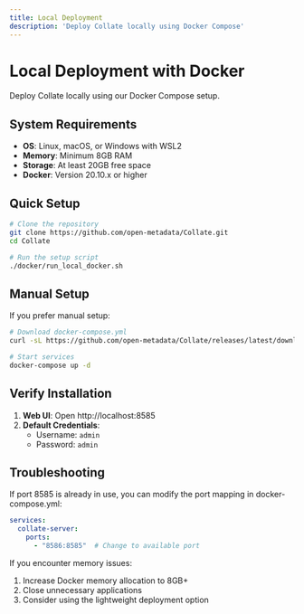 ```yaml
---
title: Local Deployment
description: 'Deploy Collate locally using Docker Compose'
---
```


# Local Deployment with Docker

Deploy Collate locally using our Docker Compose setup.

## System Requirements

- **OS**: Linux, macOS, or Windows with WSL2
- **Memory**: Minimum 8GB RAM
- **Storage**: At least 20GB free space
- **Docker**: Version 20.10.x or higher

## Quick Setup

```bash
# Clone the repository
git clone https://github.com/open-metadata/Collate.git
cd Collate

# Run the setup script
./docker/run_local_docker.sh
```

## Manual Setup

If you prefer manual setup:

```bash
# Download docker-compose.yml
curl -sL https://github.com/open-metadata/Collate/releases/latest/download/docker-compose.yml > docker-compose.yml

# Start services
docker-compose up -d
```

## Verify Installation

1. **Web UI**: Open http://localhost:8585
2. **Default Credentials**: 
   - Username: `admin`
   - Password: `admin`

## Troubleshooting

<Accordion title="Port already in use">
If port 8585 is already in use, you can modify the port mapping in docker-compose.yml:

```yaml
services:
  collate-server:
    ports:
      - "8586:8585"  # Change to available port
```
</Accordion>

<Accordion title="Memory issues">
If you encounter memory issues:

1. Increase Docker memory allocation to 8GB+
2. Close unnecessary applications
3. Consider using the lightweight deployment option
</Accordion>